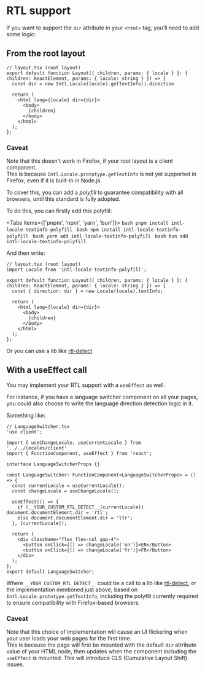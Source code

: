 
# RTL support

If you want to support the `dir` attribute in your `<html>` tag, you'll need to add some logic:

## From the root layout

```tsx
// layout.tsx (root layout)
export default function Layout({ children, params: { locale } }: { children: ReactElement, params: { locale: string } }) => {
  const dir = new Intl.Locale(locale).getTextInfo().direction

  return (
    <html lang={locale} dir={dir}>
      <body>
        {children}
      </body>
    </html>
  );
};
```

### Caveat

Note that this doesn't work in Firefox, if your root layout is a client component.  
This is because `Intl.Locale.prototype.getTextInfo` is not yet supported in Firefox, even if it is built-in in Node.js.

To cover this, you can add a _polyfill_ to guarantee compatibility with all browsers, until this standard is fully adopted.

To do this, you can firstly add this polyfill:

<Tabs items={['pnpm', 'npm', 'yarn', 'bun']}>
  <Tab>
    ```bash
    pnpm install intl-locale-textinfo-polyfill
    ```
  </Tab>
  <Tab>
    ```bash
    npm install intl-locale-textinfo-polyfill
    ```
  </Tab>
  <Tab>
    ```bash
    yarn add intl-locale-textinfo-polyfill
    ```
  </Tab>
    <Tab>
    ```bash
    bun add intl-locale-textinfo-polyfill
    ```
  </Tab>
</Tabs>

And then write:

```tsx
// layout.tsx (root layout)
import Locale from 'intl-locale-textinfo-polyfill';

export default function Layout({ children, params: { locale } }: { children: ReactElement, params: { locale: string } }) => {
  const { direction: dir } = new Locale(locale).textInfo;

  return (
    <html lang={locale} dir={dir}>
      <body>
        {children}
      </body>
    </html>
  );
};
```

Or you can use a lib like [rtl-detect](https://github.com/shadiabuhilal/rtl-detect)

## With a useEffect call

You may implement your RTL support with a `useEffect` as well.

For instance, if you have a language switcher component on all your pages, you could also choose to write the language direction detection logic in it.

Something like:

```tsx
// LanguageSwitcher.tsx
'use client';

import { useChangeLocale, useCurrentLocale } from '../../locales/client'
import { FunctionComponent, useEffect } from 'react';

interface LanguageSwitcherProps {}

const LanguageSwitcher: FunctionComponent<LanguageSwitcherProps> = () => {
  const currentLocale = useCurrentLocale();
  const changeLocale = useChangeLocale();

  useEffect(() => {
    if (__YOUR_CUSTOM_RTL_DETECT__(currentLocale)) document.documentElement.dir = 'rtl';
    else document.documentElement.dir = 'ltr';
  }, [currentLocale]);

  return (
    <div className="flex flex-col gap-4">
      <button onClick={() => changeLocale('en')}>EN</Button>
      <button onClick={() => changeLocale('fr')}>FR</Button>
    </div>
  );
};
export default LanguageSwitcher;
```

Where `__YOUR_CUSTOM_RTL_DETECT__` could be a call to a lib like [rtl-detect](https://github.com/shadiabuhilal/rtl-detect), or the implementation mentioned just above, based on `Intl.Locale.prototype.getTextInfo`, including the polyfill currently required to ensure compatibility with Firefox-based browsers.

### Caveat

Note that this choice of implementation will cause an UI flickering when your user loads your web pages for the first time.  
This is because the page will first be mounted with the default `dir` attribute value of your HTML node, then updates when the component including the `useEffect` is mounted. This will introduce CLS (Cumulative Layout Shift) issues.
